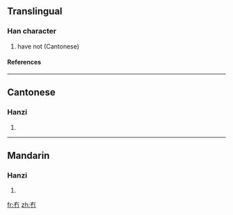 ==Translingual==
===Han character===
{{Han char|rn=13|rad=冂|as=02|sn=4|four=4022<sub>7</sub>|canj=大月 (KB), X大月 (XKB)}}
# have not (Cantonese)
====References====
{{Han ref|kx=0128.351|hdz=10096.170|uh=5187|ud=20871|bh=C94E|bd=51534}}
----
==Cantonese==
===Hanzi===
{{yue-hanzi|jyut=|y=mou5}}
# {{defn|Cantonese}}
----
==Mandarin==
===Hanzi===
{{cmn-hanzi|pin=[[mǎo]] (mao3)|wg=mao<sup>3</sup>}}
# {{defn|Mandarin}}




[[fr:冇]]
[[zh:冇]]